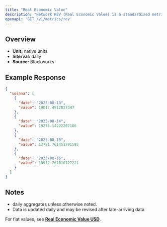 ```yaml
---
title: "Real Economic Value"
description: "Network REV (Real Economic Value) is a standardized metric that tracks blockchain value accrual generated by user activity. REV consists of both in-protocol transaction fees and out-of-protocol tips that users pay for transaction execution, so it measures the monetary demand to transact onchain."
openapi: 'GET /v1/metrics/rev'
---
```


## Overview

- **Unit:** native units
- **Interval:** daily
- **Source:** Blockworks

## Example Response

```json
{
  "solana": [
    {
      "date": "2025-08-13",
      "value": 19017.4912827347
    },
    {
      "date": "2025-08-14",
      "value": 19275.14222207106
    },
    {
      "date": "2025-08-15",
      "value": 13781.761451791595
    },
    {
      "date": "2025-08-16",
      "value": 10912.767810127221
    }
  ]
}
```

## Notes
- daily aggregates unless otherwise noted.
- Data is updated daily and may be revised after late-arriving data.


<Note>For fiat values, see **[Real Economic Value USD](./rev-usd)**.</Note>